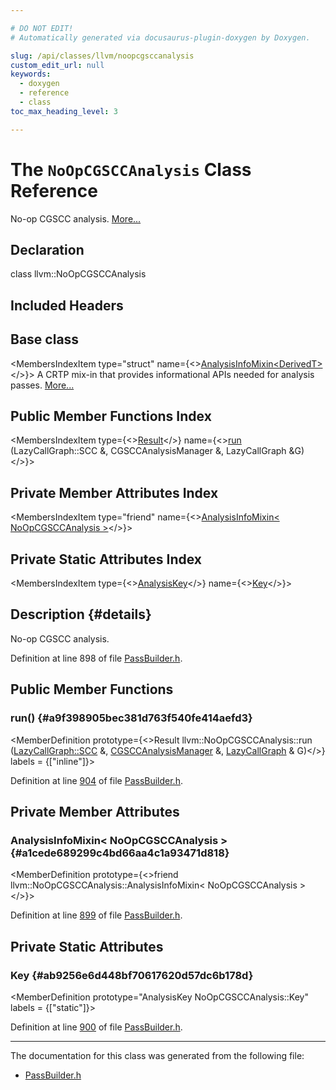 ```yaml
---

# DO NOT EDIT!
# Automatically generated via docusaurus-plugin-doxygen by Doxygen.

slug: /api/classes/llvm/noopcgsccanalysis
custom_edit_url: null
keywords:
  - doxygen
  - reference
  - class
toc_max_heading_level: 3

---
```





# The `NoOpCGSCCAnalysis` Class Reference

<DoxygenPage pluginConfig={pluginConfig}>

No-op CGSCC analysis. <a href="#details">More...</a>

## Declaration

<CodeBlock>class llvm::NoOpCGSCCAnalysis</CodeBlock>

## Included Headers

<IncludesList>
<IncludesListItem
  filePath="llvm/Passes/PassBuilder.h"
  permalink="/docs/api/files/include/include/llvm/include/llvm/passes/passbuilder-h"
  isLocal="true" />
</IncludesList>

## Base class

<MembersIndex>

<MembersIndexItem
  type="struct"
  name={<><a href="/docs/api/structs/llvm/analysisinfomixin">AnalysisInfoMixin&lt;DerivedT&gt;</a></>}>
A CRTP mix-in that provides informational APIs needed for analysis passes. <a href="/docs/api/structs/llvm/analysisinfomixin/#details">More...</a>
</MembersIndexItem>

</MembersIndex>

## Public Member Functions Index

<MembersIndex>

<MembersIndexItem
  type={<><a href="/docs/api/structs/llvm/noopcgsccanalysis/result">Result</a></>}
  name={<><a href="#a9f398905bec381d763f540fe414aefd3">run</a> (LazyCallGraph::SCC &amp;, CGSCCAnalysisManager &amp;, LazyCallGraph &amp;G)</>}>
</MembersIndexItem>

</MembersIndex>

## Private Member Attributes Index

<MembersIndex>

<MembersIndexItem
  type="friend"
  name={<><a href="#a1cede689299c4bd66aa4c1a93471d818">AnalysisInfoMixin&lt; NoOpCGSCCAnalysis &gt;</a></>}>
</MembersIndexItem>

</MembersIndex>

## Private Static Attributes Index

<MembersIndex>

<MembersIndexItem
  type={<><a href="/docs/api/structs/llvm/analysiskey">AnalysisKey</a></>}
  name={<><a href="#ab9256e6d448bf70617620d57dc6b178d">Key</a></>}>
</MembersIndexItem>

</MembersIndex>

## Description {#details}

No-op CGSCC analysis.

Definition at line 898 of file <a href="/docs/api/files/include/include/llvm/include/llvm/passes/passbuilder-h">PassBuilder.h</a>.

<SectionDefinition>

## Public Member Functions

### run() {#a9f398905bec381d763f540fe414aefd3}

<MemberDefinition
  prototype={<>Result llvm::NoOpCGSCCAnalysis::run (<a href="/docs/api/classes/llvm/lazycallgraph/scc">LazyCallGraph::SCC</a> &amp;, <a href="/docs/api/namespaces/llvm/#a571b2bbf074b46c75300bd8f14c5ab72">CGSCCAnalysisManager</a> &amp;, <a href="/docs/api/classes/llvm/lazycallgraph">LazyCallGraph</a> &amp; G)</>}
  labels = {["inline"]}>

Definition at line <a href="/docs/api/files/include/include/llvm/include/llvm/passes/passbuilder-h/#l00904">904</a> of file <a href="/docs/api/files/include/include/llvm/include/llvm/passes/passbuilder-h">PassBuilder.h</a>.
</MemberDefinition>

</SectionDefinition>

<SectionDefinition>

## Private Member Attributes

### AnalysisInfoMixin&lt; NoOpCGSCCAnalysis &gt; {#a1cede689299c4bd66aa4c1a93471d818}

<MemberDefinition
  prototype={<>friend llvm::NoOpCGSCCAnalysis::AnalysisInfoMixin&lt; NoOpCGSCCAnalysis &gt;</>}>

Definition at line <a href="/docs/api/files/include/include/llvm/include/llvm/passes/passbuilder-h/#l00899">899</a> of file <a href="/docs/api/files/include/include/llvm/include/llvm/passes/passbuilder-h">PassBuilder.h</a>.
</MemberDefinition>

</SectionDefinition>

<SectionDefinition>

## Private Static Attributes

### Key {#ab9256e6d448bf70617620d57dc6b178d}

<MemberDefinition
  prototype="AnalysisKey NoOpCGSCCAnalysis::Key"
  labels = {["static"]}>

Definition at line <a href="/docs/api/files/include/include/llvm/include/llvm/passes/passbuilder-h/#l00900">900</a> of file <a href="/docs/api/files/include/include/llvm/include/llvm/passes/passbuilder-h">PassBuilder.h</a>.
</MemberDefinition>

</SectionDefinition>

<hr/>

The documentation for this class was generated from the following file:

<ul>
<li><a href="/docs/api/files/include/include/llvm/include/llvm/passes/passbuilder-h">PassBuilder.h</a></li>
</ul>

</DoxygenPage>
